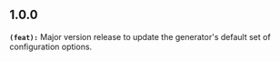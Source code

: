 ## 1.0.0
**`(feat):`** Major version release to update the generator's default set of configuration options.


